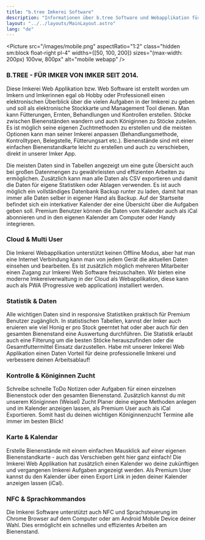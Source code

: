 ```yaml
---
title: "b.tree Imkerei Software"
description: "Informationen über b.tree Software und Webapplikation für Imkereien"
layout: "../../layouts/MainLayout.astro"
lang: "de"
---
```



<Picture
  src="/images/mobile.png"
  aspectRatio="1:2"
  class="hidden sm:block float-right pl-4"
  widths={[50, 100, 200]}
  sizes="(max-width: 200px) 100vw, 800px"
  alt="mobile webapp"
/>

### B.TREE - FÜR IMKER VON IMKER SEIT 2014.

Diese Imkerei Web Applikation bzw. Web Software ist erstellt worden um Imkern und Imkerinnen egal ob Hobby oder Professionell einen elektronischen Überblick über die vielen Aufgaben in der Imkerei zu geben und soll als elektronische Stockkarte und Management Tool dienen. Man kann Fütterungen, Ernten, Behandlungen und Kontrollen erstellen. Stöcke zwischen Bienenständen wandern und auch Königinnen zu Stöcke zuteilen. Es ist möglich seine eigenen Zuchtmethoden zu erstellen und die meisten Optionen kann man seiner Imkerei anpassen (Behandlungsmethode, Kontrolltypen, Belegstelle, Fütterungsart etc.). Bienenstände sind mit einer einfachen Bienenstandkarte leicht zu erstellen und auch zu verschieben, direkt in unserer Imker App.

Die meisten Daten sind in Tabellen angezeigt um eine gute Übersicht auch bei großen Datenmengen zu gewährleisten und effizienten Arbeiten zu ermöglichen. Zusätzlich kann man alle Daten als CSV exportieren und damit die Daten für eigene Statistiken oder Ablagen verwenden. Es ist auch möglich ein vollständiges Datenbank Backup runter zu laden, damit hat man immer alle Daten selber in eigener Hand als Backup. Auf der Startseite befindet sich ein interkativer Kalender der eine Übersicht über die Aufgaben geben soll. Premium Benutzer können die Daten vom Kalender auch als iCal abonnieren und in den eigenen Kalender am Computer oder Handy integrieren.

<section class="hero container max-w-screen-lg mx-auto flex">
  <Picture
    src="/images/map.png"
    aspectRatio="2:1"
    class="mx-auto"
    widths={[200, 400, 600]}
    sizes="(max-width: 600px) 100vw, 800px"
    alt="apiary map"
  />
</section>

### Cloud & Multi User

Die Imkerei Webapplikation unterstützt keinen Offline Modus, aber hat man eine Internet Verbindung kann man von jedem Gerät die aktuellen Daten einsehen und bearbeiten. Es ist zusätzlich möglich mehreren Mitarbeiter einen Zugang zur Imkerei Web Software freizuschalten. Wir bieten eine moderne Imkereiverwaltung in der Cloud als Webapplikation, diese kann auch als PWA (Progressive web application) installiert werden.

<section class="hero container max-w-screen-lg mx-auto flex">
  <Picture
    src="/images/company.png"
    aspectRatio="2:1"
    class="mx-auto"
    widths={[200, 400, 600]}
    sizes="(max-width: 600px) 100vw, 800px"
    alt="company settings"
  />
</section>

### Statistik & Daten

Alle wichtigen Daten sind in responsive Statistiken praktisch für Premium Benutzer zugänglich. In statistischen Tabellen, kannst der Imker auch eruieren wie viel Honig er pro Stock geerntet hat oder aber auch für den gesamten Bienenstand eine Auswertung durchführen. Die Statistik erlaubt auch eine Filterung um die besten Stöcke herauszufinden oder die Gesamtfuttermittel Einsatz darzustellen. Habe mit unserer Imkerei Web Applikation einen Daten Vorteil für deine professionelle Imkerei und verbessere deinen Arbeitsablauf!

<section class="hero container max-w-screen-lg mx-auto flex">
  <Picture
    src="/images/statistic.png"
    aspectRatio="2:1"
    class="mx-auto"
    widths={[200, 400, 600]}
    sizes="(max-width: 600px) 100vw, 800px"
    alt="statistics"
  />
</section>

### Kontrolle & Königinnen Zucht

Schreibe schnelle ToDo Notizen oder Aufgaben für einen einzelnen Bienenstock oder den gesamten Bienenstand. Zusätzlich kannst du mit unserem Königinnen (Weisel) Zucht Planer deine eigene Methoden anlegen und im Kalender anzeigen lassen, als Premium User auch als iCal Exportieren. Somit hast du deinen wichtigen Königinnenzucht Termine alle immer im besten Blick!

<section class="hero container max-w-screen-lg mx-auto flex">
  <Picture
    src="/images/queen_rearing.png"
    aspectRatio="4:1"
    class="mx-auto"
    widths={[200, 400, 600]}
    sizes="(max-width: 600px) 100vw, 800px"
    alt="Queen Rearing Steps"
  />
</section>

### Karte & Kalendar

Erstelle Bienenstände mit einem einfachen Mausklick auf einer eigenen Bienenstandkarte - auch das Verschieben geht hier ganz einfach! Die Imkerei Web Applikation hat zusätzlich einen Kalender wo deine zukünftigen und vergangenen Imkerei Aufgaben angezeigt werden. Als Premium User kannst du den Kalender über einen Export Link in jeden deiner Kalender anzeigen lassen (iCal).

<section class="hero container max-w-screen-lg mx-auto flex">
  <Picture
    src="/images/calendar.png"
    aspectRatio="2:1"
    class="mx-auto"
    widths={[200, 400, 600]}
    sizes="(max-width: 600px) 100vw, 800px"
    alt="Kalender"
  />
</section>

### NFC & Sprachkommandos

Die Imkerei Software unterstützt auch NFC und Sprachsteuerung im Chrome Browser auf dem Computer oder am Android Mobile Device deiner Wahl. Dies ermöglicht ein schnelles und effizientes Arbeiten am Bienenstand.

<section class="hero container max-w-screen-lg mx-auto flex">
  <Picture
    src="/images/nfc_export.png"
    aspectRatio="1:1"
    class="mx-auto"
    widths={[200, 400, 600]}
    sizes="(max-width: 600px) 100vw, 800px"
    alt="NFC"
  />
</section>
